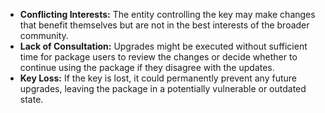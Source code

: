 - **Conflicting Interests:** The entity controlling the key may make changes that benefit themselves but are not in the best interests of the broader community.
- **Lack of Consultation:** Upgrades might be executed without sufficient time for package users to review the changes or decide whether to continue using the package if they disagree with the updates.
- **Key Loss:** If the key is lost, it could permanently prevent any future upgrades, leaving the package in a potentially vulnerable or outdated state.
